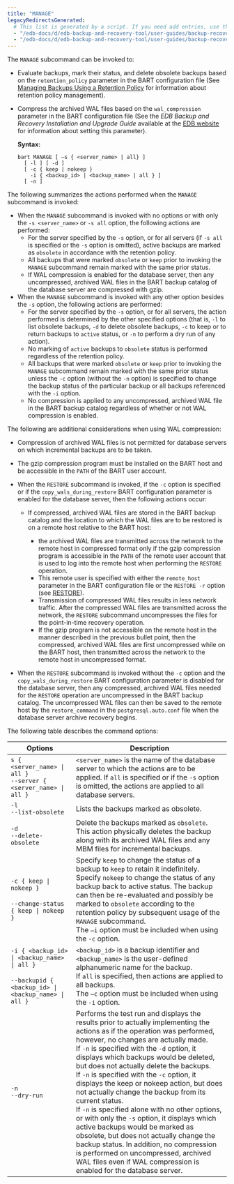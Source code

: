```yaml
---
title: "MANAGE"
legacyRedirectsGenerated:
  # This list is generated by a script. If you need add entries, use the `legacyRedirects` key.
  - "/edb-docs/d/edb-backup-and-recovery-tool/user-guides/backup-recovery-guide/2.6/manage.html"
  - "/edb-docs/d/edb-backup-and-recovery-tool/user-guides/backup-recovery-guide/2.6.1/manage.html"
---
```


<div id="manage" class="registered_link"></div>

The `MANAGE` subcommand can be invoked to:

-   Evaluate backups, mark their status, and delete obsolete backups based on the `retention_policy` parameter in the BART configuration file (See [Managing Backups Using a Retention Policy](../02_managing_backups_using_a_retention_policy/#managing_backups_using_a_retention_policy) for information about retention policy management).

-   Compress the archived WAL files based on the `wal_compression` parameter in the BART configuration file (See the *EDB Backup and Recovery Installation and Upgrade Guide* available at the [EDB website](/bart/latest/bart_inst/) for information about setting this parameter).

    **Syntax:**

    ```text
    bart MANAGE [ –s { <server_name> | all} ]
      [ -l ] [ -d ]
      [ -c { keep | nokeep }
        -i { <backup_id> | <backup_name> | all } ]
      [ -n ]
    ```

The following summarizes the actions performed when the `MANAGE` subcommand is invoked:

-   When the `MANAGE` subcommand is invoked with no options or with only the `-s <server_name>` or `-s all` option, the following actions are performed:
    -   For the server specified by the `-s` option, or for all servers (if `-s all` is specified or the `-s` option is omitted), active backups are marked as `obsolete` in accordance with the retention policy.
    -   All backups that were marked `obsolete` or `keep` prior to invoking the `MANAGE` subcommand remain marked with the same prior status.
    -   If WAL compression is enabled for the database server, then any uncompressed, archived WAL files in the BART backup catalog of the database server are compressed with gzip.
-   When the `MANAGE` subcommand is invoked with any other option besides the `-s` option, the following actions are performed:
    -   For the server specified by the `-s` option, or for all servers, the action performed is determined by the other specified options (that is, `-l` to list obsolete backups, `-d` to delete obsolete backups, `-c` to keep or to return backups to `active` status, or `-n` to perform a dry run of any action).
    -   No marking of `active` backups to `obsolete` status is performed regardless of the retention policy.
    -   All backups that were marked `obsolete` or `keep` prior to invoking the `MANAGE` subcommand remain marked with the same prior status unless the `-c` option (without the `-n` option) is specified to change the backup status of the particular backup or all backups referenced with the `-i` option.
    -   No compression is applied to any uncompressed, archived WAL file in the BART backup catalog regardless of whether or not WAL compression is enabled.

The following are additional considerations when using WAL compression:

-   Compression of archived WAL files is not permitted for database servers on which incremental backups are to be taken.
-   The gzip compression program must be installed on the BART host and be accessible in the `PATH` of the BART user account.
-   When the `RESTORE` subcommand is invoked, if the `-c` option is specified or if the `copy_wals_during_restore` BART configuration parameter is enabled for the database server, then the following actions occur:

    -   If compressed, archived WAL files are stored in the BART backup catalog and the location to which the WAL files are to be restored is on a remote host relative to the BART host:

        -   the archived WAL files are transmitted across the network to the remote host in compressed format only if the gzip compression program is accessible in the `PATH` of the remote user account that is used to log into the remote host when performing the `RESTORE` operation.
        -   This remote user is specified with either the `remote_host` parameter in the BART configuration file or the `RESTORE -r` option (see [RESTORE](08_restore/#restore)).
        -   Transmission of compressed WAL files results in less network traffic. After the compressed WAL files are transmitted across the network, the `RESTORE` subcommand uncompresses the files for the point-in-time recovery operation.
        -   If the gzip program is not accessible on the remote host in the manner described in the previous bullet point, then the compressed, archived WAL files are first uncompressed while on the BART host, then transmitted across the network to the remote host in uncompressed format.
-   When the `RESTORE` subcommand is invoked without the `-c` option and the `copy_wals_during_restore` BART configuration parameter is disabled for the database server, then any compressed, archived WAL files needed for the `RESTORE` operation are uncompressed in the BART backup catalog. The uncompressed WAL files can then be saved to the remote host by the `restore_command` in the `postgresql.auto.conf` file when the database server archive recovery begins.

The following table describes the command options:

| Options                                                                                                      | Description                                                                                                                                                                                                                                                                                                                                                                                                                                                                                                                                                                                                                                                                                                                                                                                                   |
| ------------------------------------------------------------------------------------------------------------ | ------------------------------------------------------------------------------------------------------------------------------------------------------------------------------------------------------------------------------------------------------------------------------------------------------------------------------------------------------------------------------------------------------------------------------------------------------------------------------------------------------------------------------------------------------------------------------------------------------------------------------------------------------------------------------------------------------------------------------------------------------------------------------------------------------------- |
| `s { <server_name> \| all }`<br />`--server { <server_name> \| all }`                                        | `<server_name>` is the name of the database server to which the actions are to be applied. If `all` is specified or if the `-s` option is omitted, the actions are applied to all database servers.                                                                                                                                                                                                                                                                                                                                                                                                                                                                                                                                                                                                           |
| `-l`<br />`--list-obsolete`                                                                                  | Lists the backups marked as obsolete.                                                                                                                                                                                                                                                                                                                                                                                                                                                                                                                                                                                                                                                                                                                                                                         |
| `-d`<br />`--delete-obsolete`                                                                                | Delete the backups marked as `obsolete`. This action physically deletes the backup along with its archived WAL files and any MBM files for incremental backups.                                                                                                                                                                                                                                                                                                                                                                                                                                                                                                                                                                                                                                               |
| `-c { keep \| nokeep }`<br /><br />`--change-status { keep \| nokeep }`                                      | Specify `keep` to change the status of a backup to `keep` to retain it indefinitely.<br />Specify `nokeep` to change the status of any backup back to active status. The backup can then be re-evaluated and possibly be marked to `obsolete` according to the retention policy by subsequent usage of the `MANAGE` subcommand.<br />The `–i` option must be included when using the `-c` option.                                                                                                                                                                                                                                                                                                                                                                                                             |
| `-i { <backup_id> \| <backup_name> \| all }`<br /><br />`--backupid { <backup_id> \| <backup_name> \| all }` | `<backup_id>` is a backup identifier and `<backup_name>` is the user-defined alphanumeric name for the backup.<br />If `all` is specified, then actions are applied to all backups.<br />The `–c` option must be included when using the `-i` option.                                                                                                                                                                                                                                                                                                                                                                                                                                                                                                                                                         |
| `-n`<br />`--dry-run`                                                                                        | Performs the test run and displays the results prior to actually implementing the actions as if the operation was performed, however, no changes are actually made.<br />If `-n` is specified with the `-d` option, it displays which backups would be deleted, but does not actually delete the backups.<br />If `-n` is specified with the `-c` option, it displays the keep or nokeep action, but does not actually change the backup from its current status.<br />If `-n` is specified alone with no other options, or with only the `-s` option, it displays which active backups would be marked as obsolete, but does not actually change the backup status. In addition, no compression is performed on uncompressed, archived WAL files even if WAL compression is enabled for the database server. |
